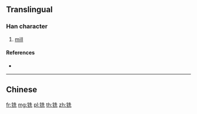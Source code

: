 {{character info/new}}
{{also|銑}}
==Translingual==

===Han character===
{{Han char|rn=167|rad=钅|as=06|sn=11|four=|canj=CHGU,OPHGU,XCHGU}}

# [[mill]]

====References====
* {{Han ref|kx=1328.061|hdz=64197.100|uh=94E3|ud=38115}}

----

==Chinese==
{{zh-see|銑}}

[[fr:铣]]
[[mg:铣]]
[[pl:铣]]
[[th:铣]]
[[zh:铣]]